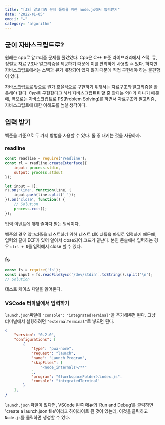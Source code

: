 ```yaml
---
title: "[JS] 알고리즘 문제 풀이를 위한 node.js에서 입력받기"
date: "2022-01-05"
emoji: "✏️"
category: "algorithm"
---
```

## 굳이 자바스크립트로?
원래는 cpp로 알고리즘 문제를 풀었었다. 
Cpp은 C++ 표준 라이브러리에서 스택, 큐, 정렬등 자료구조나 알고리즘을 제공하기 때문에 이를 편리하게 사용할 수 있다.
하지만 자바스크립트에서는 스택과 큐가 내장되어 있지 않기 때문에 직접 구현해야 하는 불편함이 있다.

자바스크립트로 앞으로 뭔가 효율적으로 구현하기 위해서는 자료구조와 알고리즘을 활용해야 한다. 
Cpp로 구현한다고 해서 자바스크립트로 할 줄 안다는 의미가 아니기 때문에, 
앞으로는 자바스크립트로 PS(Problem Solving)를 하면서 자료구조와 알고리즘, 자바스크립트에 대한 이해도를 높일 생각이다.

## 입력 받기
백준을 기준으로 두 가지 방법을 사용할 수 있다. 둘 중 내키는 것을 사용하자.
### readline
```js
const readline = require('readline');
const rl = readline.createInterface({
    input: process.stdin,
    output: process.stdout
});

let input = [];
rl.on('line', function(line) {
    input.push(line.split(' '));
}).on("close", function() {
    // Solution
    process.exit();
});
```
입력 이벤트에 대해 줄마다 받는 방식이다. 

백준의 경우 알고리즘을 테스트하기 위한 테스트 데이터들을 파일로 입력하기 때문에, 입력의 끝에 EOF가 있어 알아서 close되어 코드가 끝난다.
본인 콘솔에서 입력하는 경우 `ctrl + D`를 입력해서 close 할 수 있다.

### fs
```js
const fs = require('fs');
const input = fs.readFileSync('/dev/stdin').toString().split('\n');
// Solution
```
테스트 케이스 파일을 읽어온다.

### VSCode 터미널에서 입력하기
`launch.json`파일에 `"console": "integratedTerminal"`을 추가해주면 된다. 그냥 터미널에서 실행하려면 `"externalTerminal"`로 넣으면 된다.

```json
{
    "version": "0.2.0",
    "configurations": [
        {
            "type": "pwa-node",
            "request": "launch",
            "name": "Launch Program",
            "skipFiles": [
                "<node_internals>/**"
            ],
            "program": "${workspaceFolder}/index.js",
            "console": "integratedTerminal"
        }
    ],
}
```

`launch.json` 파일이 없다면, VSCode 왼쪽 메뉴의 'Run and Debug'를 클릭하면 'create a launch.json file'이라고 하이라이트 된 것이 있는데,
이것을 클릭하고 `Node.js`를 클릭하면 생성할 수 있다.